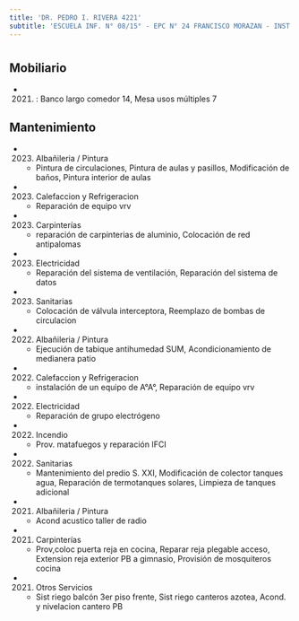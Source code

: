 ```yaml
---
title: 'DR. PEDRO I. RIVERA 4221'
subtitle: 'ESCUELA INF. N° 08/15° - EPC N° 24 FRANCISCO MORAZAN - INST. SUPERIOR DEL PROF. DE EDUCACIÓN ESPECIAL'
---
```


#


## Mobiliario

*  (2021) : Banco largo comedor 14, Mesa usos múltiples 7 





## Mantenimiento

*  (2023) Albañileria / Pintura 
    + Pintura de circulaciones, Pintura de aulas y pasillos, Modificación de baños, Pintura interior de aulas

*  (2023) Calefaccion y Refrigeracion 
    + Reparación de equipo vrv

*  (2023) Carpinterías 
    + reparación de carpinterias de aluminio, Colocación de red antipalomas

*  (2023) Electricidad 
    + Reparación del sistema de ventilación, Reparación del sistema de datos

*  (2023) Sanitarias 
    + Colocación de válvula interceptora, Reemplazo de bombas de circulacion

*  (2022) Albañileria / Pintura 
    + Ejecución de tabique antihumedad SUM, Acondicionamiento de medianera patio

*  (2022) Calefaccion y Refrigeracion 
    + instalación de un equipo de A°A°, Reparación de equipo vrv

*  (2022) Electricidad 
    + Reparación de grupo electrógeno

*  (2022) Incendio 
    + Prov. matafuegos y reparación IFCI

*  (2022) Sanitarias 
    + Mantenimiento del predio S. XXI, Modificación de colector tanques agua, Reparación de termotanques solares, Limpieza de tanques adicional

*  (2021) Albañileria / Pintura 
    + Acond acustico taller de radio

*  (2021) Carpinterías 
    + Prov,coloc puerta reja en cocina, Reparar reja plegable acceso, Extension reja exterior PB a gimnasio, Provisión de mosquiteros cocina

*  (2021) Otros Servicios 
    + Sist riego balcón 3er piso frente, Sist riego canteros azotea, Acond. y nivelacion cantero PB



